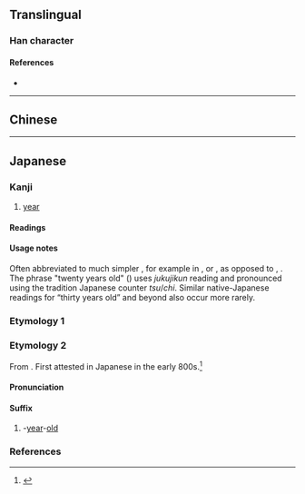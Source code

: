 {{also|歲|岁}}
{{character info}}
==Translingual==
{{Han simplified forms|歲|歳|岁}}

===Han character===
{{Han char|rn=77|rad=止|as=09|sn=13|four=|canj=YMIHF|ids=⿱止⿵戌小,⿱止⿵戊𡭕}}

====References====
* {{Han ref|kx=0577.071|dkj=16326|hdz=21443.201|uh=6B73|ud=27507}}

----

==Chinese==
{{zh-see|歲|v}}

----

==Japanese==

===Kanji===
{{ja-kanji|grade=c|rs=止09}} <!-- The character 歲 is not its kyūjitai form -->

# [[year]]

====Readings====
{{ja-readings
|goon=さい
|kanon=せい
|kun=とし-, とせ-, よわい-
}}

====Usage notes====
Often abbreviated to much simpler {{m|ja|才}}, for example in {{m|ja|何才||how old?}}, or {{m|ja||１才|1 year old}}, as opposed to {{m|ja|何歳||how old?}}, {{m|ja||１歳|1 year old}}. The phrase "twenty years old" ({{l|ja|二十歳}}) uses ''jukujikun'' reading and pronounced {{l|ja|はたち|tr=hatachi}} using the tradition Japanese counter ''tsu''/''chi''. Similar native-Japanese readings for “thirty years old” and beyond also occur more rarely.

===Etymology 1===
{{ja-kanjitab|とし|yomi=k}}
{{ja-see|とし}}

===Etymology 2===
{{ja-kanjitab|さい|yomi=o|alt=才}}

From {{der|ja|ltc|sort=さい|-}} {{ltc-l|歳}}.  First attested in Japanese in the early 800s.<ref name="KDJ2">{{R:Nihon Kokugo Daijiten 2}}</ref>

====Pronunciation====
{{ja-pron|さい}}

====Suffix====
{{ja-pos|suffix|さい|サイ}}

# {{defdate|from early 800s}} -[[year]]-[[old]]
#: {{ja-usex|十四 '''歳'''|じゅうよん '''さい'''|fourteen '''years old'''}}

===References===
<references/>